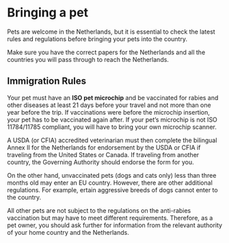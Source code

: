 # Bringing a pet 
Pets are welcome in the Netherlands, but it is essential to check the latest rules and regulations before bringing your pets into the country. 

<callout>
  Make sure you have the correct papers for the Netherlands and all the countries you will pass through to reach the Netherlands. 
</callout>

## Immigration Rules 

Your pet must have an **ISO pet microchip** and be vaccinated for rabies and other diseases at least 21 days before your travel and not more than one year before the trip. If vaccinations were before the microchip insertion, your pet has to be vaccinated again after. If your pet’s microchip is not ISO 11784/11785 compliant, you will have to bring your own microchip scanner.

A USDA (or CFIA) accredited veterinarian must then complete the bilingual Annex II for the Netherlands for endorsement by the USDA or CFIA if traveling from the United States or Canada. If traveling from another country, the Governing Authority should endorse the form for you.

On the other hand, unvaccinated pets (dogs and cats only) less than three months old may enter an EU country. However, there are other additional regulations. For example, ertain aggressive breeds of dogs cannot enter to the country. 

All other pets are not subject to the regulations on the anti-rabies vaccination but may have to meet different requirements. Therefore, as a pet owner, you should ask further for information from the relevant authority of your home country and the Netherlands. 
